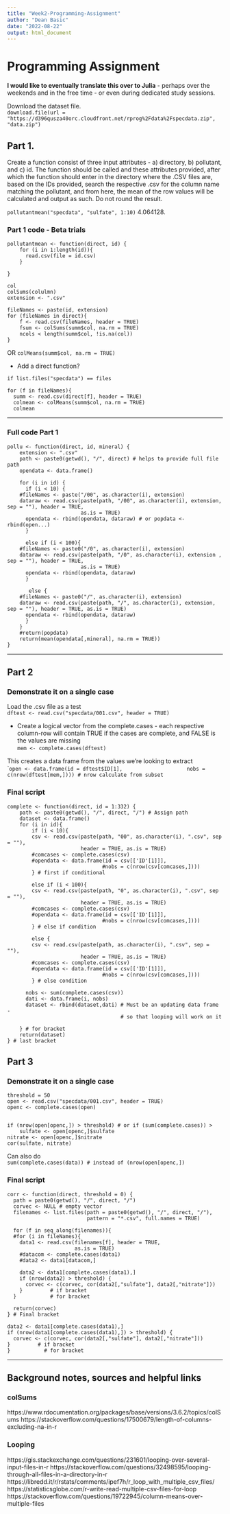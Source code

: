 ```yaml
---
title: "Week2-Programming-Assignment"
author: "Dean Basic"
date: "2022-08-22"
output: html_document
---
```


# Programming Assignment 

**I would like to eventually translate this over to Julia** - perhaps over the
weekends and in the free time - or even during dedicated study sessions. 


Download the dataset file.  
`download.file(url = "https://d396qusza40orc.cloudfront.net/rprog%2Fdata%2Fspecdata.zip", "data.zip")`     

## Part 1. 

Create a function consist of three input attributes - a) directory, b) pollutant, and c) id. The function should be called and these attributes provided, after which the function should enter in the directory where the .CSV files are, based on the IDs provided, search the respective .csv for the column name matching the pollutant, and from here, the mean of the row values will be calculated and output as such. Do not round the result. 

`pollutantmean("specdata", "sulfate", 1:10)`
4.064128. 

### Part 1 code - Beta trials 

```
pollutantmean <- function(direct, id) {
    for (i in 1:length(id)){
      read.csv(file = id.csv) 
    }
   
}
``` 

```   
col
colSums(colulmn)
extension <- ".csv"
```

``` 
fileNames <- paste(id, extension)
for (fileNames in direct){
    f <- read.csv(fileNames, header = TRUE) 
    fsum <- colSums(summ$col, na.rm = TRUE) 
    ncols < length(summ$col, !is.na(col)) 
}  
```   

OR
`colMeans(summ$col, na.rm = TRUE)`

- Add a direct function? 

```
if list.files("specdata") == files 

for (f in fileNames){
  summ <- read.csv(direct[f], header = TRUE)
  colmean <- colMeans(summ$col, na.rm = TRUE)
  colmean
``` 

--------------------------------------------------------------------------------

### Full code Part 1

```
pollu <- function(direct, id, mineral) {
    extension <- ".csv" 
    path <- paste0(getwd(), "/", direct) # helps to provide full file path
    opendata <- data.frame()  
    
    for (i in id) {
      if (i < 10) {
    #fileNames <- paste("/00", as.character(i), extension)
    dataraw <- read.csv(paste(path, "/00", as.character(i), extension, sep = ""), header = TRUE, 
                        as.is = TRUE)
      opendata <- rbind(opendata, dataraw) # or popdata <- rbind(open...)
      }
      
      else if (i < 100){
    #fileNames <- paste0("/0", as.character(i), extension)
    dataraw <- read.csv(paste(path, "/0", as.character(i), extension , sep = ""), header = TRUE, 
                        as.is = TRUE)
      opendata <- rbind(opendata, dataraw)
      }
     
       else {
    #fileNames <- paste0("/", as.character(i), extension)
    dataraw <- read.csv(paste(path, "/", as.character(i), extension, sep = ""), header = TRUE, as.is = TRUE)
      opendata <- rbind(opendata, dataraw)
      }
    }
    #return(popdata)
    return(mean(opendata[,mineral], na.rm = TRUE))
}
``` 
 
 

--------------------------------------------------------------------------------

  
## Part 2 

### Demonstrate it on a single case 

Load the .csv file as a test    
`dftest <- read.csv("specdata/001.csv", header = TRUE)`     

- Create a logical vector from the complete.cases - each respective column-row will contain TRUE if the cases are complete, and FALSE is the values are missing       
`mem <- complete.cases(dftest)`    

This creates a data frame from the values we're looking to extract     
````
open <- data.frame(id = dftest$ID[1], 
                   nobs = c(nrow(dftest[mem,]))) # nrow calculate from subset
```

### Final script   

```
complete <- function(direct, id = 1:332) {
    path <- paste0(getwd(), "/", direct, "/") # Assign path 
    dataset <- data.frame()
    for (i in id){
        if (i < 10){
        csv <- read.csv(paste(path, "00", as.character(i), ".csv", sep = ""), 
                        header = TRUE, as.is = TRUE)  
        #comcases <- complete.cases(csv)
        #opendata <- data.frame(id = csv[['ID'[1]]], 
                               #nobs = c(nrow(csv[comcases,])))
        } # first if conditional
        
        else if (i < 100){
        csv <- read.csv(paste(path, "0", as.character(i), ".csv", sep = ""), 
                        header = TRUE, as.is = TRUE)  
        #comcases <- complete.cases(csv)
        #opendata <- data.frame(id = csv[['ID'[1]]],
                               #nobs = c(nrow(csv[comcases,])))
        } # else if condition 
        
        else {
        csv <- read.csv(paste(path, as.character(i), ".csv", sep = ""), 
                        header = TRUE, as.is = TRUE)  
        #comcases <- complete.cases(csv)
        #opendata <- data.frame(id = csv[['ID'[1]]],
                               #nobs = c(nrow(csv[comcases,])))
        } # else condition
      
      nobs <- sum(complete.cases(csv))
      dati <- data.frame(i, nobs)
      dataset <- rbind(dataset,dati) # Must be an updating data frame - 
                                     # so that looping will work on it 
      
    } # for bracket       
    return(dataset)
} # last bracket
```    

## Part 3 
### Demonstrate it on a single case 

```
threshold = 50 
open <- read.csv("specdata/001.csv", header = TRUE)
openc <- complete.cases(open)


if (nrow(open[openc,]) > threshold) # or if (sum(complete.cases)) > 
    sulfate <- open[openc,]$sulfate 
nitrate <- open[openc,]$nitrate
cor(sulfate, nitrate)
```  
Can also do  
`sum(complete.cases(data)) # instead of (nrow(open[openc,])` 

### Final script

```
corr <- function(direct, threshold = 0) {
  path = paste0(getwd(), "/", direct, "/")
  corvec <- NULL # empty vector 
  filenames <- list.files(path = paste0(getwd(), "/", direct, "/"), 
                          pattern = "*.csv", full.names = TRUE)
  
  for (f in seq_along(filenames)){
  #for (i in fileNames){
    data1 <- read.csv(filenames[f], header = TRUE, 
                      as.is = TRUE)
    #datacom <- complete.cases(data1)
    #data2 <- data1[datacom,]
    
    data2 <- data1[complete.cases(data1),]
    if (nrow(data2) > threshold) {
      corvec <- c(corvec, cor(data2[,"sulfate"], data2[,"nitrate"]))  
    }         # if bracket
  }           # for bracket 
  
  return(corvec)
} # Final bracket
```   
```  
data2 <- data1[complete.cases(data1),]
if (nrow(data1[complete.cases(data1),]) > threshold) {
  corvec <- c(corvec, cor(data2[,"sulfate"], data2[,"nitrate"]))  
}         # if bracket
}           # for bracket 
```     

--------------------------------------------------------------------------------

## Background notes, sources and helpful links

### colSums     
https://www.rdocumentation.org/packages/base/versions/3.6.2/topics/colSums
https://stackoverflow.com/questions/17500679/length-of-columns-excluding-na-in-r

### Looping    
https://gis.stackexchange.com/questions/231601/looping-over-several-input-files-in-r
https://stackoverflow.com/questions/32498595/looping-through-all-files-in-a-directory-in-r
https://libredd.it/r/rstats/comments/ipef7h/r_loop_with_multiple_csv_files/
https://statisticsglobe.com/r-write-read-multiple-csv-files-for-loop
https://stackoverflow.com/questions/19722945/column-means-over-multiple-files


